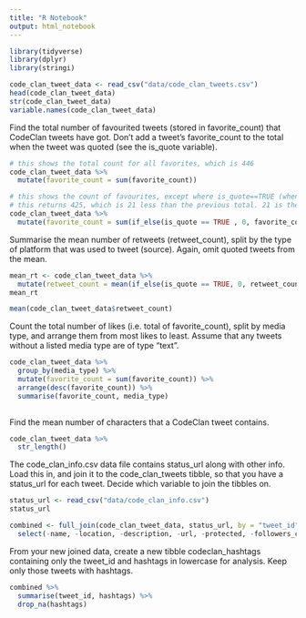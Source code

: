 ```yaml
---
title: "R Notebook"
output: html_notebook
---
```


```r
library(tidyverse) 
library(dplyr) 
library(stringi) 
```

```r
code_clan_tweet_data <- read_csv("data/code_clan_tweets.csv") 
head(code_clan_tweet_data) 
str(code_clan_tweet_data) 
variable.names(code_clan_tweet_data) 
```

Find the total number of favourited tweets (stored in favorite_count) that CodeClan tweets have got. Don’t add a tweet’s favorite_count to the total when the tweet was quoted (see the is_quote variable). 
```r
# this shows the total count for all favorites, which is 446
code_clan_tweet_data %>% 
  mutate(favorite_count = sum(favorite_count)) 
```

```r
# this shows the count of favourites, except where is_quote==TRUE (when 0 is added to the total)
# this returns 425, which is 21 less than the previous total. 21 is the correct number of favs with is_quote = TRUE
code_clan_tweet_data %>% 
  mutate(favorite_count = sum(if_else(is_quote == TRUE , 0, favorite_count)) )
```

Summarise the mean number of retweets (retweet_count), split by the type of platform that was used to tweet (source). Again, omit quoted tweets from the mean. 

```r
mean_rt <- code_clan_tweet_data %>% 
  mutate(retweet_count = mean(if_else(is_quote == TRUE, 0, retweet_count))) 
mean_rt
```

```r
mean(code_clan_tweet_data$retweet_count) 
```

Count the total number of likes (i.e. total of favorite_count), split by media type, and arrange them from most likes to least. Assume that any tweets without a listed media type are of type “text”.

```r
code_clan_tweet_data %>% 
  group_by(media_type) %>%
  mutate(favorite_count = sum(favorite_count)) %>%
  arrange(desc(favorite_count)) %>% 
  summarise(favorite_count, media_type)
  
```

Find the mean number of characters that a CodeClan tweet contains. 

```r
code_clan_tweet_data %>% 
  str_length()
```

The code_clan_info.csv data file contains status_url along with other info. Load this in, and join it to the code_clan_tweets tibble, so that you have a status_url for each tweet. Decide which variable to join the tibbles on. 

```r
status_url <- read_csv("data/code_clan_info.csv") 
status_url 
```

```r
combined <- full_join(code_clan_tweet_data, status_url, by = "tweet_id") %>% 
  select(-name, -location, -description, -url, -protected, -followers_count, -friends_count, -listed_count, -statuses_count, -favourites_count, -account_created_at, -verified, -profile_url)
```

From your new joined data, create a new tibble codeclan_hashtags containing only the tweet_id and hashtags in lowercase for analysis. Keep only those tweets with hashtags. 

```r
combined %>% 
  summarise(tweet_id, hashtags) %>%
  drop_na(hashtags) 
```

